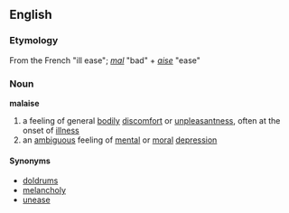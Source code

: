 == English ==
=== Etymology ===
From the French "ill ease"; ''[[mal]]'' "bad" + ''[[aise]]'' "ease"

=== Noun ===
'''malaise'''
# a feeling of general [[bodily]] [[discomfort]] or [[unpleasantness]], often at the onset of [[illness]]
# an [[ambiguous]] feeling of [[mental]] or [[moral]] [[depression]]

==== Synonyms ====
*[[doldrums]]
*[[melancholy]]
*[[unease]]